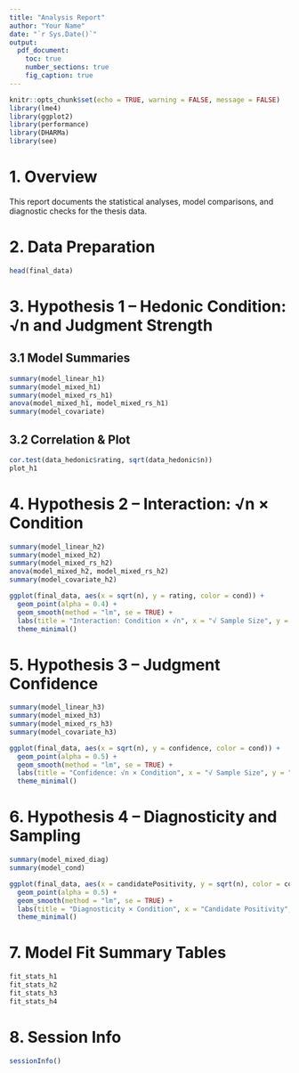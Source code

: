 ```yaml
---
title: "Analysis Report"
author: "Your Name"
date: "`r Sys.Date()`"
output:
  pdf_document:
    toc: true
    number_sections: true
    fig_caption: true
---
```


```r
knitr::opts_chunk$set(echo = TRUE, warning = FALSE, message = FALSE)
library(lme4)
library(ggplot2)
library(performance)
library(DHARMa)
library(see)
```

# 1. Overview

This report documents the statistical analyses, model comparisons, and diagnostic checks for the thesis data.

# 2. Data Preparation

```r
head(final_data)
```

# 3. Hypothesis 1 – Hedonic Condition: √n and Judgment Strength

## 3.1 Model Summaries

```r
summary(model_linear_h1)
summary(model_mixed_h1)
summary(model_mixed_rs_h1)
anova(model_mixed_h1, model_mixed_rs_h1)
summary(model_covariate)
```

## 3.2 Correlation & Plot

```r
cor.test(data_hedonic$rating, sqrt(data_hedonic$n))
plot_h1
```

# 4. Hypothesis 2 – Interaction: √n × Condition

```r
summary(model_linear_h2)
summary(model_mixed_h2)
summary(model_mixed_rs_h2)
anova(model_mixed_h2, model_mixed_rs_h2)
summary(model_covariate_h2)
```

```r
ggplot(final_data, aes(x = sqrt(n), y = rating, color = cond)) +
  geom_point(alpha = 0.4) +
  geom_smooth(method = "lm", se = TRUE) +
  labs(title = "Interaction: Condition × √n", x = "√ Sample Size", y = "Judgment Strength") +
  theme_minimal()
```

# 5. Hypothesis 3 – Judgment Confidence

```r
summary(model_linear_h3)
summary(model_mixed_h3)
summary(model_mixed_rs_h3)
summary(model_covariate_h3)
```

```r
ggplot(final_data, aes(x = sqrt(n), y = confidence, color = cond)) +
  geom_point(alpha = 0.5) +
  geom_smooth(method = "lm", se = TRUE) +
  labs(title = "Confidence: √n × Condition", x = "√ Sample Size", y = "Confidence") +
  theme_minimal()
```

# 6. Hypothesis 4 – Diagnosticity and Sampling

```r
summary(model_mixed_diag)
summary(model_cond)
```

```r
ggplot(final_data, aes(x = candidatePositivity, y = sqrt(n), color = cond)) +
  geom_point(alpha = 0.5) +
  geom_smooth(method = "lm", se = TRUE) +
  labs(title = "Diagnosticity × Condition", x = "Candidate Positivity", y = "√ Sample Size") +
  theme_minimal()
```

# 7. Model Fit Summary Tables

```r
fit_stats_h1
fit_stats_h2
fit_stats_h3
fit_stats_h4
```

# 8. Session Info

```r
sessionInfo()
```
